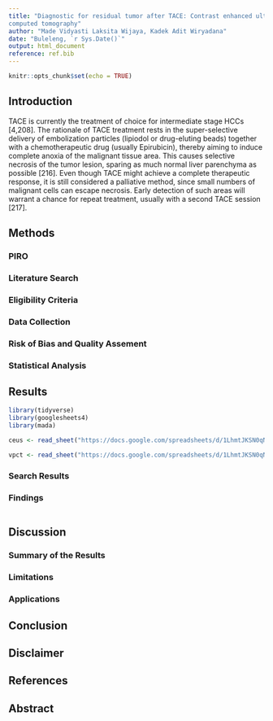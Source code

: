 ```yaml
---
title: "Diagnostic for residual tumor after TACE: Contrast enhanced ultrasound vs volume perfusion
computed tomography"
author: "Made Vidyasti Laksita Wijaya, Kadek Adit Wiryadana"
date: "Buleleng, `r Sys.Date()`"
output: html_document
reference: ref.bib
---
```


```r
knitr::opts_chunk$set(echo = TRUE)
```

## Introduction

TACE is currently the treatment of choice for intermediate stage HCCs [4,208].
The rationale of TACE treatment rests in the super-selective delivery of embolization
particles (lipiodol or drug-eluting beads) together with a chemotherapeutic drug (usually
Epirubicin), thereby aiming to induce complete anoxia of the malignant tissue area. This
causes selective necrosis of the tumor lesion, sparing as much normal liver parenchyma
as possible [216]. Even though TACE might achieve a complete therapeutic response, it
is still considered a palliative method, since small numbers of malignant cells can escape
necrosis. Early detection of such areas will warrant a chance for repeat treatment, usually
with a second TACE session [217].

## Methods

### PIRO
### Literature Search
### Eligibility Criteria
### Data Collection
### Risk of Bias and Quality Assement
### Statistical Analysis

## Results

```r
library(tidyverse)
library(googlesheets4)
library(mada)
```

```r
ceus <- read_sheet("https://docs.google.com/spreadsheets/d/1LhmtJKSN0qNRz2zOt-TA7zN7KZl85KZ9n_kQDyosius/edit#gid=0", sheet = 1)

vpct <- read_sheet("https://docs.google.com/spreadsheets/d/1LhmtJKSN0qNRz2zOt-TA7zN7KZl85KZ9n_kQDyosius/edit#gid=1605849085", sheet = 2)

```

### Search Results

### Findings

```r

```


## Discussion

### Summary of the Results
### Limitations
### Applications

## Conclusion

## Disclaimer

## References

## Abstract